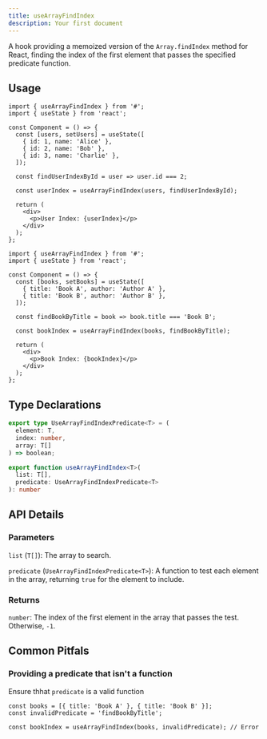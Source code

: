 ```yaml
---
title: useArrayFindIndex
description: Your first document
---
```


A hook providing a memoized version of the `Array.findIndex` method for React, finding the index of the first element that passes the specified predicate function.

## Usage

```tsx
import { useArrayFindIndex } from '#';
import { useState } from 'react';

const Component = () => {
  const [users, setUsers] = useState([
    { id: 1, name: 'Alice' },
    { id: 2, name: 'Bob' },
    { id: 3, name: 'Charlie' },
  ]);

  const findUserIndexById = user => user.id === 2;

  const userIndex = useArrayFindIndex(users, findUserIndexById);

  return (
    <div>
      <p>User Index: {userIndex}</p>
    </div>
  );
};
```

```tsx
import { useArrayFindIndex } from '#';
import { useState } from 'react';

const Component = () => {
  const [books, setBooks] = useState([
    { title: 'Book A', author: 'Author A' },
    { title: 'Book B', author: 'Author B' },
  ]);

  const findBookByTitle = book => book.title === 'Book B';

  const bookIndex = useArrayFindIndex(books, findBookByTitle);

  return (
    <div>
      <p>Book Index: {bookIndex}</p>
    </div>
  );
};
```

## Type Declarations

```typescript
export type UseArrayFindIndexPredicate<T> = (
  element: T,
  index: number,
  array: T[]
) => boolean;

export function useArrayFindIndex<T>(
  list: T[],
  predicate: UseArrayFindIndexPredicate<T>
): number
```

## API Details

### Parameters

`list` (`T[]`): The array to search.

`predicate` (`UseArrayFindIndexPredicate<T>`): A function to test each element in the array, returning `true` for the element to include.

### Returns

`number`: The index of the first element in the array that passes the test. Otherwise, `-1`.

## Common Pitfals

### Providing a predicate that isn't a function

Ensure thhat `predicate` is a valid function

```tsx
const books = [{ title: 'Book A' }, { title: 'Book B' }];
const invalidPredicate = 'findBookByTitle';

const bookIndex = useArrayFindIndex(books, invalidPredicate); // Error
```
